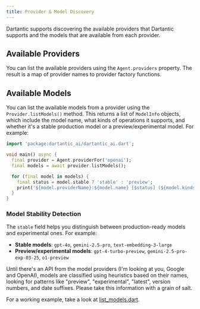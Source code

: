 ```yaml
---
title: Provider & Model Discovery
---
```


Dartantic supports discovering the available providers that Dartantic supports
and the models that are available from each provider.

## Available Providers

You can list the available providers using the `Agent.providers` property. The
result is a map of provider names to provider factory functions.

## Available Models

You can list the available models from a provider using the
`Provider.listModels()` method. This returns a list of `ModelInfo` objects,
which include the model name, what kinds of operations it supports, and whether
it's a stable production model or a preview/experimental model. For example:

```dart
import 'package:dartantic_ai/dartantic_ai.dart';

void main() async {
  final provider = Agent.providerFor('openai');
  final models = await provider.listModels();

  for (final model in models) {
    final status = model.stable ? 'stable' : 'preview';
    print('${model.providerName}:${model.name} [$status] (${model.kinds})');
  }
}
```

### Model Stability Detection

The `stable` field helps you distinguish between production-ready models and
experimental ones. For example:

- **Stable models**: `gpt-4o`, `gemini-2.5-pro`, `text-embedding-3-large`
- **Preview/experimental models**: `gpt-4-turbo-preview`, `gemini-2.5-pro-exp-03-25`, `o1-preview`

Until there's an API from the model providers (I'm looking at you, Google and
OpenAI), models are classified using heuristics based on their names, looking
for patterns like "preview", "experimental", "latest", version numbers, and date
suffixes. Please take this information with a grain of salt.

For a working example, take a look at
[list_models.dart](https://github.com/csells/dartantic_ai/blob/main/example/bin/list_models.dart). 